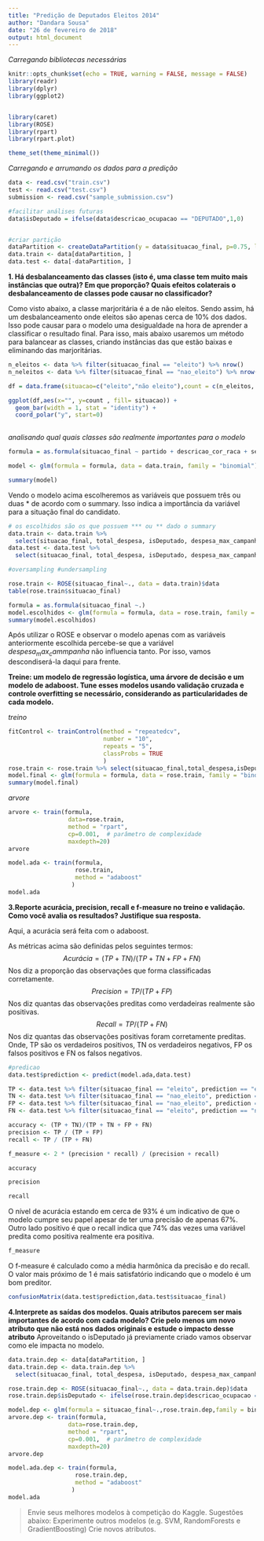 ```yaml
---
title: "Predição de Deputados Eleitos 2014"
author: "Dandara Sousa"
date: "26 de fevereiro de 2018"
output: html_document
---
```


*Carregando bibliotecas necessárias*
```r
knitr::opts_chunk$set(echo = TRUE, warning = FALSE, message = FALSE)
library(readr)
library(dplyr) 
library(ggplot2)


library(caret)
library(ROSE)
library(rpart)
library(rpart.plot) 

theme_set(theme_minimal())
```

*Carregando e arrumando os dados para a predição*
```r
data <- read.csv("train.csv")
test <- read.csv("test.csv")
submission <- read.csv("sample_submission.csv")

#facilitar análises futuras
data$isDeputado = ifelse(data$descricao_ocupacao == "DEPUTADO",1,0)


#criar partição
dataPartition <- createDataPartition(y = data$situacao_final, p=0.75, list=FALSE);
data.train <- data[dataPartition, ]
data.test <- data[-dataPartition, ]
```

**1. Há desbalanceamento das classes (isto é, uma classe tem muito mais instâncias que outra)? Em que proporção? Quais efeitos colaterais o desbalanceamento de classes pode causar no classificador?**

Como visto abaixo, a classe marjoritária é a de não eleitos. Sendo assim, há um desbalanceamento onde eleitos são apenas cerca de 10% dos dados. Isso pode causar para o modelo uma desigualdade na hora de aprender a classificar o resultado final. Para isso, mais abaixo usaremos um método para balancear as classes, criando instâncias das que estão baixas e eliminando das marjoritárias.

```r
n_eleitos <- data %>% filter(situacao_final == "eleito") %>% nrow()
n_neleitos <- data %>% filter(situacao_final == "nao_eleito") %>% nrow()

df = data.frame(situacao=c("eleito","não eleito"),count = c(n_eleitos, n_neleitos))

ggplot(df,aes(x="", y=count , fill= situacao)) + 
  geom_bar(width = 1, stat = "identity") +
  coord_polar("y", start=0)
  
```

*analisando qual quais classes são realmente importantes para o modelo*
```r

formula = as.formula(situacao_final ~ partido + descricao_cor_raca + sexo + total_despesa + descricao_ocupacao + despesa_max_campanha)

model <- glm(formula = formula, data = data.train, family = "binomial")

summary(model)
```
Vendo o modelo acima escolheremos as variáveis que possuem três ou duas * de acordo com o summary. Isso indica a importância da variável para a situação final do candidato.
```r

# os escolhidos são os que possuem *** ou ** dado o summary
data.train <- data.train %>%
  select(situacao_final, total_despesa, isDeputado, despesa_max_campanha)
data.test <- data.test %>%
  select(situacao_final, total_despesa, isDeputado, despesa_max_campanha)

#oversampling #undersampling

rose.train <- ROSE(situacao_final~., data = data.train)$data
table(rose.train$situacao_final)
```

```r

formula = as.formula(situacao_final ~.)
model.escolhidos <- glm(formula = formula, data = rose.train, family = "binomial")
summary(model.escolhidos)
```

Após utilizar o ROSE e observar o modelo apenas com as variáveis anteriormente escolhida percebe-se que a variável $despesa_max_cammpanha$ não influencia tanto. Por isso, vamos descondiserá-la daqui para frente.

**Treine: um modelo de regressão logística, uma árvore de decisão e um modelo de adaboost. Tune esses modelos usando validação cruzada e controle overfitting se necessário, considerando as particularidades de cada modelo. **

*treino*
```r
fitControl <- trainControl(method = "repeatedcv",
                           number = "10",
                           repeats = "5",
                           classProbs = TRUE
                           )
rose.train <- rose.train %>% select(situacao_final,total_despesa,isDeputado)
model.final <- glm(formula = formula, data = rose.train, family = "binomial")
summary(model.final)
```

*arvore*
```r
arvore <- train(formula,
                 data=rose.train,
                 method = "rpart",
                 cp=0.001,  # parâmetro de complexidade
                 maxdepth=20)
arvore
```


```r
model.ada <- train(formula,
                   rose.train,
                   method = "adaboost"
                  )
model.ada
```


**3.Reporte acurácia, precision, recall e f-measure no treino e validação. Como você avalia os resultados? Justifique sua resposta.**

Aqui, a acurácia será feita com o adaboost.

As métricas acima são definidas pelos seguintes termos:
$$Acurácia = (TP + TN)/(TP + TN + FP + FN)$$
Nos diz a proporção das observações que forma classificadas corretamente.
$$Precision = TP / (TP + FP)$$
Nos diz quantas das observações preditas como verdadeiras realmente são positivas.
$$Recall = TP / (TP + FN)$$
Nos diz quantas das observações positivas foram corretamente preditas.  
Onde, TP são os verdadeiros positivos, TN os verdadeiros negativos, FP os falsos positivos e FN os falsos negativos.  

```r
#predicao
data.test$prediction <- predict(model.ada,data.test)

TP <- data.test %>% filter(situacao_final == "eleito", prediction == "eleito") %>% nrow()
TN <- data.test %>% filter(situacao_final == "nao_eleito", prediction == "nao_eleito") %>% nrow()
FP <- data.test %>% filter(situacao_final == "nao_eleito", prediction == "eleito") %>% nrow()
FN <- data.test %>% filter(situacao_final == "eleito", prediction == "nao_eleito") %>% nrow()

accuracy <- (TP + TN)/(TP + TN + FP + FN)
precision <- TP / (TP + FP)
recall <- TP / (TP + FN)

f_measure <- 2 * (precision * recall) / (precision + recall)
```

```r
accuracy
```
```r
precision
```
```r
recall
```
O nível de acurácia estando em cerca de 93% é um indicativo de que o modelo cumpre seu papel apesar de ter uma precisão de apenas 67%. Outro lado positivo é que o recall indica que 74% das vezes uma variável predita como positiva realmente era positiva.  
```r
f_measure
```

O f-measure é calculado como a média harmônica da precisão e do recall. O valor mais próximo de 1 é mais satisfatório indicando que o modelo é um bom preditor.
```r
confusionMatrix(data.test$prediction,data.test$situacao_final)
```


**4.Interprete as saídas dos modelos. Quais atributos parecem ser mais importantes de acordo com cada modelo? Crie pelo menos um novo atributo que não está nos dados originais e estude o impacto desse atributo**
Aproveitando o isDeputado já previamente criado vamos observar como ele impacta no modelo.

```r
data.train.dep <- data[dataPartition, ]
data.train.dep <- data.train.dep %>%
  select(situacao_final, total_despesa, isDeputado, despesa_max_campanha,descricao_ocupacao)

rose.train.dep <- ROSE(situacao_final~., data = data.train.dep)$data
rose.train.dep$isDeputado <- ifelse(rose.train.dep$descricao_ocupacao == "DEPUTADO", 1, 0)

model.dep <- glm(formula = situacao_final~.,rose.train.dep,family = binomial)
arvore.dep <- train(formula,
                 data=rose.train.dep,
                 method = "rpart",
                 cp=0.001,  # parâmetro de complexidade
                 maxdepth=20)
arvore.dep

```

```r
model.ada.dep <- train(formula,
                   rose.train.dep,
                   method = "adaboost"
                  )
model.ada

```


>Envie seus melhores modelos à competição do Kaggle. Sugestões abaixo:
   Experimente outros modelos (e.g. SVM, RandomForests e GradientBoosting)
   Crie novos atributos.
